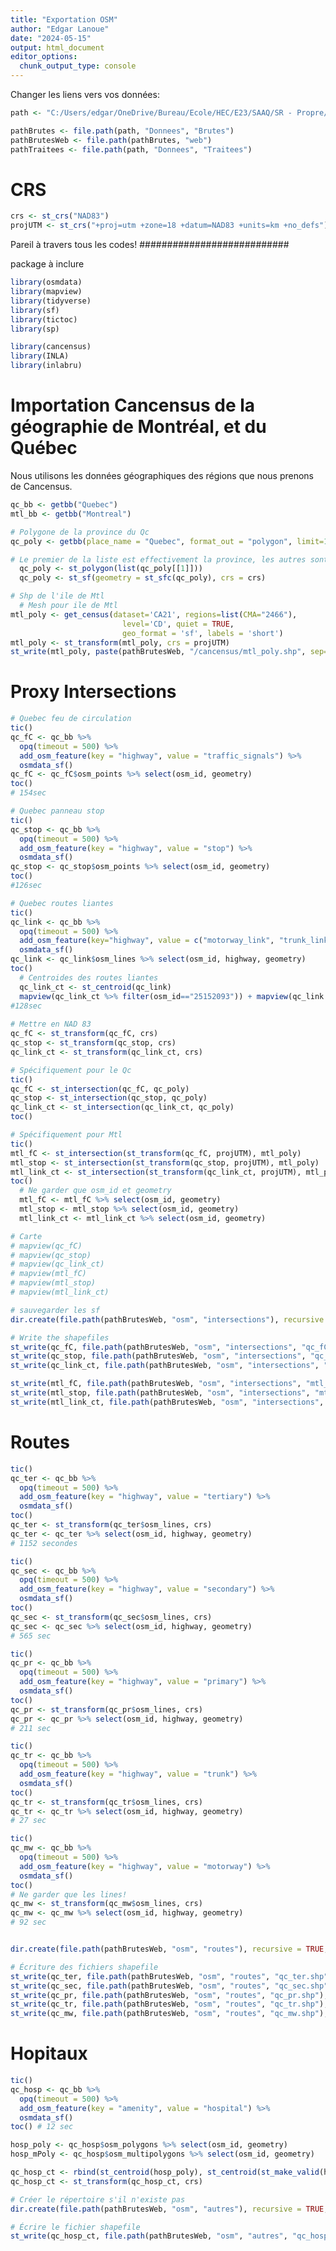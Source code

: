 ```yaml
---
title: "Exportation OSM"
author: "Edgar Lanoue"
date: "2024-05-15"
output: html_document
editor_options: 
  chunk_output_type: console
---
```


Changer les liens vers vos données:
```r
path <- "C:/Users/edgar/OneDrive/Bureau/Ecole/HEC/E23/SAAQ/SR - Propre/"

pathBrutes <- file.path(path, "Donnees", "Brutes")
pathBrutesWeb <- file.path(pathBrutes, "web")
pathTraitees <- file.path(path, "Donnees", "Traitees")
```

# CRS
```r
crs <- st_crs("NAD83")
projUTM <- st_crs("+proj=utm +zone=18 +datum=NAD83 +units=km +no_defs")
```

Pareil à travers tous les codes!
###########################

package à inclure
```r
library(osmdata)
library(mapview)
library(tidyverse)
library(sf)
library(tictoc)
library(sp)

library(cancensus)
library(INLA)
library(inlabru)
```

# Importation Cancensus de la géographie de Montréal, et du Québec
Nous utilisons les données géographiques des régions que nous prenons de Cancensus.
```r
qc_bb <- getbb("Quebec")
mtl_bb <- getbb("Montreal")

# Polygone de la province du Qc
qc_poly <- getbb(place_name = "Quebec", format_out = "polygon", limit=1)

# Le premier de la liste est effectivement la province, les autres sont des iles loin au Nord
  qc_poly <- st_polygon(list(qc_poly[[1]]))
  qc_poly <- st_sf(geometry = st_sfc(qc_poly), crs = crs)

# Shp de l'ile de Mtl
  # Mesh pour ile de Mtl
mtl_poly <- get_census(dataset='CA21', regions=list(CMA="2466"),
                         level='CD', quiet = TRUE,
                         geo_format = 'sf', labels = 'short')
mtl_poly <- st_transform(mtl_poly, crs = projUTM)
st_write(mtl_poly, paste(pathBrutesWeb, "/cancensus/mtl_poly.shp", sep=""), append=FALSE)
```


# Proxy Intersections

```r
# Quebec feu de circulation
tic()
qc_fC <- qc_bb %>%
  opq(timeout = 500) %>%
  add_osm_feature(key = "highway", value = "traffic_signals") %>%
  osmdata_sf()
qc_fC <- qc_fC$osm_points %>% select(osm_id, geometry)
toc()
# 154sec

# Quebec panneau stop
tic()
qc_stop <- qc_bb %>%
  opq(timeout = 500) %>%
  add_osm_feature(key = "highway", value = "stop") %>%
  osmdata_sf()
qc_stop <- qc_stop$osm_points %>% select(osm_id, geometry)
toc()
#126sec

# Quebec routes liantes
tic()
qc_link <- qc_bb %>%
  opq(timeout = 500) %>%
  add_osm_feature(key="highway", value = c("motorway_link", "trunk_link", "primary_link", "secondary_link", "tertiary_link")) %>%
  osmdata_sf()
qc_link <- qc_link$osm_lines %>% select(osm_id, highway, geometry)
toc()
  # Centroides des routes liantes
  qc_link_ct <- st_centroid(qc_link)
  mapview(qc_link_ct %>% filter(osm_id=="25152093")) + mapview(qc_link %>% filter(osm_id=="25152093"))
#128sec
  
# Mettre en NAD 83
qc_fC <- st_transform(qc_fC, crs)
qc_stop <- st_transform(qc_stop, crs)
qc_link_ct <- st_transform(qc_link_ct, crs)

# Spécifiquement pour le Qc
tic()
qc_fC <- st_intersection(qc_fC, qc_poly)
qc_stop <- st_intersection(qc_stop, qc_poly)
qc_link_ct <- st_intersection(qc_link_ct, qc_poly)
toc()

# Spécifiquement pour Mtl
tic()
mtl_fC <- st_intersection(st_transform(qc_fC, projUTM), mtl_poly)
mtl_stop <- st_intersection(st_transform(qc_stop, projUTM), mtl_poly)
mtl_link_ct <- st_intersection(st_transform(qc_link_ct, projUTM), mtl_poly)
toc()
  # Ne garder que osm_id et geometry
  mtl_fC <- mtl_fC %>% select(osm_id, geometry)
  mtl_stop <- mtl_stop %>% select(osm_id, geometry)
  mtl_link_ct <- mtl_link_ct %>% select(osm_id, geometry)

# Carte
# mapview(qc_fC)
# mapview(qc_stop)
# mapview(qc_link_ct)
# mapview(mtl_fC)
# mapview(mtl_stop)
# mapview(mtl_link_ct)

# sauvegarder les sf
dir.create(file.path(pathBrutesWeb, "osm", "intersections"), recursive = TRUE, showWarnings = FALSE)

# Write the shapefiles
st_write(qc_fC, file.path(pathBrutesWeb, "osm", "intersections", "qc_fC.shp"), append=FALSE)
st_write(qc_stop, file.path(pathBrutesWeb, "osm", "intersections", "qc_stop.shp"), append=FALSE)
st_write(qc_link_ct, file.path(pathBrutesWeb, "osm", "intersections", "qc_link_ct.shp"), append=FALSE)

st_write(mtl_fC, file.path(pathBrutesWeb, "osm", "intersections", "mtl_fC.shp"), append=FALSE)
st_write(mtl_stop, file.path(pathBrutesWeb, "osm", "intersections", "mtl_stop.shp"), append=FALSE)
st_write(mtl_link_ct, file.path(pathBrutesWeb, "osm", "intersections", "mtl_link_ct.shp"), append=FALSE)

```


# Routes
```r
tic()
qc_ter <- qc_bb %>%
  opq(timeout = 500) %>%
  add_osm_feature(key = "highway", value = "tertiary") %>%
  osmdata_sf() 
toc()
qc_ter <- st_transform(qc_ter$osm_lines, crs)
qc_ter <- qc_ter %>% select(osm_id, highway, geometry)
# 1152 secondes

tic()
qc_sec <- qc_bb %>%
  opq(timeout = 500) %>%
  add_osm_feature(key = "highway", value = "secondary") %>%
  osmdata_sf() 
toc()
qc_sec <- st_transform(qc_sec$osm_lines, crs)
qc_sec <- qc_sec %>% select(osm_id, highway, geometry)
# 565 sec

tic()
qc_pr <- qc_bb %>%
  opq(timeout = 500) %>%
  add_osm_feature(key = "highway", value = "primary") %>%
  osmdata_sf() 
toc()
qc_pr <- st_transform(qc_pr$osm_lines, crs)
qc_pr <- qc_pr %>% select(osm_id, highway, geometry)
# 211 sec

tic()
qc_tr <- qc_bb %>%
  opq(timeout = 500) %>%
  add_osm_feature(key = "highway", value = "trunk") %>%
  osmdata_sf()
toc()
qc_tr <- st_transform(qc_tr$osm_lines, crs)
qc_tr <- qc_tr %>% select(osm_id, highway, geometry)
# 27 sec

tic()
qc_mw <- qc_bb %>%
  opq(timeout = 500) %>%
  add_osm_feature(key = "highway", value = "motorway") %>%
  osmdata_sf() 
toc()
# Ne garder que les lines!
qc_mw <- st_transform(qc_mw$osm_lines, crs)
qc_mw <- qc_mw %>% select(osm_id, highway, geometry)
# 92 sec


dir.create(file.path(pathBrutesWeb, "osm", "routes"), recursive = TRUE, showWarnings = FALSE)

# Écriture des fichiers shapefile
st_write(qc_ter, file.path(pathBrutesWeb, "osm", "routes", "qc_ter.shp"), append=FALSE)
st_write(qc_sec, file.path(pathBrutesWeb, "osm", "routes", "qc_sec.shp"), append=FALSE)
st_write(qc_pr, file.path(pathBrutesWeb, "osm", "routes", "qc_pr.shp"), append=FALSE)
st_write(qc_tr, file.path(pathBrutesWeb, "osm", "routes", "qc_tr.shp"), append=FALSE)
st_write(qc_mw, file.path(pathBrutesWeb, "osm", "routes", "qc_mw.shp"), append=FALSE)
```

# Hopitaux

```r
tic()
qc_hosp <- qc_bb %>%
  opq(timeout = 500) %>%
  add_osm_feature(key = "amenity", value = "hospital") %>%
  osmdata_sf()
toc() # 12 sec

hosp_poly <- qc_hosp$osm_polygons %>% select(osm_id, geometry)
hosp_mPoly <- qc_hosp$osm_multipolygons %>% select(osm_id, geometry)

qc_hosp_ct <- rbind(st_centroid(hosp_poly), st_centroid(st_make_valid(hosp_mPoly)))
qc_hosp_ct <- st_transform(qc_hosp_ct, crs)

# Créer le répertoire s'il n'existe pas
dir.create(file.path(pathBrutesWeb, "osm", "autres"), recursive = TRUE, showWarnings = FALSE)

# Écrire le fichier shapefile
st_write(qc_hosp_ct, file.path(pathBrutesWeb, "osm", "autres", "qc_hosp.shp"), append=FALSE)

```



